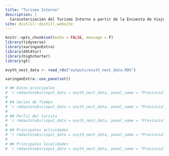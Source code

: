 ```yaml
---
title: "Turismo Interno"
description: |
  Caraceterización del Turismo Interno a partir de la Encuesta de Viajes y Turismo de los Hogares (EVyTH)
site: distill::distill_website
---
```


```r
knitr::opts_chunk$set(echo = FALSE, message = F)
library(tidyverse)
library(xaringanExtra)
library(d4t4tur)
library(highcharter)
library(gt)
```

```r
evyth_nest_data <- read_rds("outputs/evyth_nest_data.RDS")

```


```r
xaringanExtra::use_panelset()

# ## Datos principales
# `r rmdautotabs(input_data = evyth_nest_data, panel_name = "Provincia", .tablas_prov)`
# 
# ## Series de Tiempo
# `r rmdautotabs(input_data = evyth_nest_data, panel_name = "Provincia", .plot_timeseries)`
# 
# ## Perfil del turista
# `r rmdautotabs(input_data = evyth_nest_data, panel_name = "Provincia", .motivo, .alojamiento, .transporte, .edad)`
# 
# ## Principales actividades
# `r rmdautotabs(input_data = evyth_nest_data, panel_name = "Provincia", .actividades)`
# 
# ## Principales localidades
# `r rmdautotabs(input_data = evyth_nest_data, panel_name = "Provincia", .localidades)`
```




